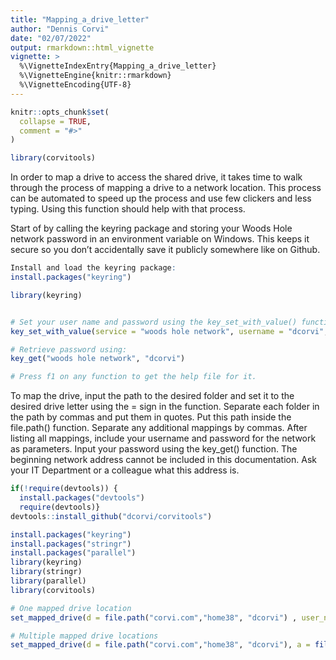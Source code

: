 ```yaml
---
title: "Mapping_a_drive_letter"
author: "Dennis Corvi"
date: "02/07/2022"
output: rmarkdown::html_vignette
vignette: >
  %\VignetteIndexEntry{Mapping_a_drive_letter}
  %\VignetteEngine{knitr::rmarkdown}
  %\VignetteEncoding{UTF-8}
---
```


```r
knitr::opts_chunk$set(
  collapse = TRUE,
  comment = "#>"
)
```

```r
library(corvitools)
```

In order to map a drive to access the shared drive, it takes time to walk through the process of mapping a drive to a network location. This process can be automated to speed up the process and use few clickers and less typing. Using this function should help with that process. 

Start of by calling the keyring package and storing your Woods Hole network password in an environment variable on Windows. This keeps it secure so you don't accidentally save it publicly somewhere like on Github.   

```r

Install and load the keyring package:
install.packages("keyring")

library(keyring)


# Set your user name and password using the key_set_with_value() function. Set the service to 'woods hole network'
key_set_with_value(service = "woods hole network", username = "dcorvi", password = "password")

# Retrieve password using:
key_get("woods hole network", "dcorvi")

# Press f1 on any function to get the help file for it.

```

To map the drive, input the path to the desired folder and set it to the desired drive letter using the = sign in the function. Separate each folder in the path by commas and put them in quotes. Put this path inside the file.path() function. Separate any additional mappings by commas. After listing all mappings, include your username and password for the network as parameters. Input your password using the key_get() function. The beginning network address cannot be included in this documentation. Ask your IT Department or a colleague what this address is.

```r

if(!require(devtools)) {
  install.packages("devtools")
  require(devtools)}
devtools::install_github("dcorvi/corvitools")

install.packages("keyring")
install.packages("stringr")
install.packages("parallel")
library(keyring)
library(stringr)
library(parallel)
library(corvitools)

# One mapped drive location
set_mapped_drive(d = file.path("corvi.com","home38", "dcorvi") , user_name = "dcorvi", password = key_get("woods hole network", "dcorvi"))

# Multiple mapped drive locations
set_mapped_drive(d = file.path("corvi.com","home38", "dcorvi"), a = file.path("corvi.com","work25", "ssb"), user_name = "dcorvi", password = key_get("woods hole network", "dcorvi"))

```


